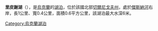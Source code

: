 '''里皮謝湖'''（{{lang-uk|Ріпище}}），是[[烏克蘭|烏克蘭]]的[[湖泊|湖泊]]，位於該國北部[[切爾尼戈夫州|切爾尼戈夫州]]，處於[[傑斯納河|傑斯納河]]右岸，長1公里、寬0.4公里，面積0.6平方公里，該湖泊最大水深6米。

{{Ukraine-geo-stub}}
[[Category:烏克蘭湖泊|Category:烏克蘭湖泊]]